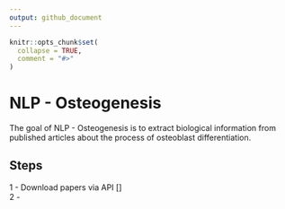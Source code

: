 ```yaml
---
output: github_document
---
```


<!-- README.md is generated from README.Rmd. Please edit that file -->

```r
knitr::opts_chunk$set(
  collapse = TRUE,
  comment = "#>"
)
```

# NLP - Osteogenesis

<!-- badges: start -->
<!-- badges: end -->

The goal of NLP - Osteogenesis is to extract biological information from published articles about the process of osteoblast differentiation.


## Steps

1 - Download papers via API []  
2 - 
